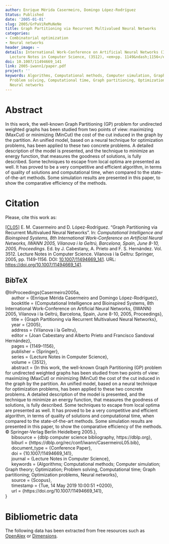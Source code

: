 ```yaml
---
author: Enrique Mérida Casermeiro, Domingo López-Rodríguez
Status: Published
date: '2005-01-01'
slug: 2005/GrPaViReMuNeNe
title: Graph Partitioning via Recurrent Multivalued Neural Networks
categories:
- Combinatorial optimization
- Neural networks
header_image: ~
details: International Work-Conference on Artificial Neural Networks (IWANN) 2005,
  Lecture Notes in Computer Science, (3512), <em>pp. 1149&ndash;1156</em>
doi: 10.1007/11494669_141
link: 2005-iwann1/paper.pdf
project: ''
keywords: Algorithms, Computational methods, Computer simulation, Graph theory, Optimization,
  Problem solving, Computational time, Graph partitioning, Optimization problems,
  Neural networks
---
```



# Abstract


In this work, the well-known Graph Partitioning (GP) problem for undirected weighted graphs has been studied from two points of view: maximizing (MaxCut) or minimizing (MinCut) the cost of the cut induced in the graph by the partition. An unified model, based on a neural technique for optimization problems, has been applied to these two concrete problems. A detailed description of the model is presented, and the technique to minimize an energy function, that measures the goodness of solutions, is fully described. Some techniques to escape from local optima are presented as well. It has proved to be a very competitive and efficient algorithm, in terms of quality of solutions and computational time, when compared to the state-of-the-art methods. Some simulation results are presented in this paper, to show the comparative efficiency of the methods.












# Citation
Please, cite this work as:


<a name=bib-Casermeiro2005a></a>[[CL05]](#cite-Casermeiro2005a) E. M. Casermeiro and D. López-Rodríguez. “Graph Partitioning via Recurrent Multivalued Neural Networks”. In: _Computational Intelligence and Bioinspired Systems, 8th International Work-Conference on Artificial Neural Networks, IWANN 2005, Vilanova i la Geltrú, Barcelona, Spain, June 8-10, 2005, Proceedings_. Ed. by J. Cabestany, A. Prieto and F. S. Hernández. Vol. 3512. Lecture Notes in Computer Science. Vilanova i la Geltru: Springer, 2005, pp. 1149-1156. DOI: [10.1007/11494669_141](https://doi.org/10.1007%2F11494669_141). URL: [https://doi.org/10.1007/11494669\_141](https://doi.org/10.1007/11494669\_141).

::: {.callout-note appearance="minimal" collapse=true}

## BibTeX

@InProceedings{Casermeiro2005a,<br>&nbsp;&nbsp;&nbsp;&nbsp;  author = {Enrique Mérida Casermeiro and Domingo López-Rodríguez},<br>&nbsp;&nbsp;&nbsp;&nbsp;  booktitle = {Computational Intelligence and Bioinspired Systems, 8th International Work-Conference on Artificial Neural Networks, {IWANN} 2005, Vilanova i la Geltrú, Barcelona, Spain, June 8-10, 2005, Proceedings},<br>&nbsp;&nbsp;&nbsp;&nbsp;  title = {Graph Partitioning via Recurrent Multivalued Neural Networks},<br>&nbsp;&nbsp;&nbsp;&nbsp;  year = {2005},<br>&nbsp;&nbsp;&nbsp;&nbsp;  address = {Vilanova i la Geltru},<br>&nbsp;&nbsp;&nbsp;&nbsp;  editor = {Joan Cabestany and Alberto Prieto and Francisco Sandoval Hernández},<br>&nbsp;&nbsp;&nbsp;&nbsp;  pages = {1149--1156},<br>&nbsp;&nbsp;&nbsp;&nbsp;  publisher = {Springer},<br>&nbsp;&nbsp;&nbsp;&nbsp;  series = {Lecture Notes in Computer Science},<br>&nbsp;&nbsp;&nbsp;&nbsp;  volume = {3512},<br>&nbsp;&nbsp;&nbsp;&nbsp;  abstract = {In this work, the well-known Graph Partitioning (GP) problem for undirected weighted graphs has been studied from two points of view: maximizing (MaxCut) or minimizing (MinCut) the cost of the cut induced in the graph by the partition. An unified model, based on a neural technique for optimization problems, has been applied to these two concrete problems. A detailed description of the model is presented, and the technique to minimize an energy function, that measures the goodness of solutions, is fully described. Some techniques to escape from local optima are presented as well. It has proved to be a very competitive and efficient algorithm, in terms of quality of solutions and computational time, when compared to the state-of-the-art methods. Some simulation results are presented in this paper, to show the comparative efficiency of the methods. © Springer-Verlag Berlin Heidelberg 2005.},<br>&nbsp;&nbsp;&nbsp;&nbsp;  bibsource = {dblp computer science bibliography, https://dblp.org},<br>&nbsp;&nbsp;&nbsp;&nbsp;  biburl = {https://dblp.org/rec/conf/iwann/CasermeiroL05.bib},<br>&nbsp;&nbsp;&nbsp;&nbsp;  document_type = {Conference Paper},<br>&nbsp;&nbsp;&nbsp;&nbsp;  doi = {10.1007/11494669_141},<br>&nbsp;&nbsp;&nbsp;&nbsp;  journal = {Lecture Notes in Computer Science},<br>&nbsp;&nbsp;&nbsp;&nbsp;  keywords = {Algorithms; Computational methods; Computer simulation; Graph theory; Optimization; Problem solving, Computational time; Graph partitioning; Optimization problems, Neural networks},<br>&nbsp;&nbsp;&nbsp;&nbsp;  source = {Scopus},<br>&nbsp;&nbsp;&nbsp;&nbsp;  timestamp = {Tue, 14 May 2019 10:00:51 +0200},<br>&nbsp;&nbsp;&nbsp;&nbsp;  url = {https://doi.org/10.1007/11494669\_141},<br>}

:::



# Bibliometric data


The following data has been extracted from free resources such as [OpenAlex](https://openalex.org/) or [Dimensions](https://app.dimensions.ai/).

<div style="display: flex; justify-content: center; align-items: center; height: 100%;">
<span class="__dimensions_badge_embed__" data-doi="10.1007/11494669_141" data-legend="always"></span></div><script async src="https://badge.dimensions.ai/badge.js" charset="utf-8"></script>

<div style="display: flex; justify-content: center; align-items: center; height: 100%;">
<a href="https://plu.mx/plum/a/?doi=10.1007/11494669_141" class="plumx-details" data-site="plum" data-hide-when-empty="true">Graph Partitioning via Recurrent Multivalued Neural Networks</a></div>


## Cites

The following graph plots the number of cites received by this work from its publication, on a yearly basis.

```r
#| echo: false
#| results: asis
#| warning: false
#| message: false
source(here::here('scripts', 'manage_publications.R'))
df <- readRDS('citation_history.rds')
plot_citation_history(df)
```



## Papers citing this work

The following is a non-exhaustive list of papers that cite this work:


<a name=bib-Ansari_2016></a>[[1]](#cite-Ansari_2016) M. S. Ansari. “A Voltage-Mode Nonlinear-Synapse Neural Circuit for Bi-partitioning of Graphs”. In: _Proceedings of the International Conference on Recent Cognizance in Wireless Communication &amp; Image Processing_. Springer India, 2016, p. 151–157. ISBN: 9788132226383. DOI: [10.1007/978-81-322-2638-3_17](https://doi.org/10.1007%2F978-81-322-2638-3_17). URL: [http://dx.doi.org/10.1007/978-81-322-2638-3_17](http://dx.doi.org/10.1007/978-81-322-2638-3_17).

<a name=bib-L_pez_Rodr_guez_2009></a>[[2]](#cite-L_pez_Rodr_guez_2009) D. López-Rodríguez and E. Mérida-Casermeiro. “Shortest Common Superstring Problem with Discrete Neural Networks”. In: _Adaptive and Natural Computing Algorithms_. Springer Berlin Heidelberg, 2009, p. 62–71. ISBN: 9783642049217. DOI: [10.1007/978-3-642-04921-7_7](https://doi.org/10.1007%2F978-3-642-04921-7_7). URL: [http://dx.doi.org/10.1007/978-3-642-04921-7_7](http://dx.doi.org/10.1007/978-3-642-04921-7_7).

<a name=bib-L_pez_Rodr_guez_2007></a>[[3]](#cite-L_pez_Rodr_guez_2007) D. López-Rodríguez, E. Mérida-Casermeiro, J. M. Ortíz-de-Lazcano-Lobato, et al. “K-Pages Graph Drawing with Multivalued Neural Networks”. In: _Artificial Neural Networks – ICANN 2007_. Springer Berlin Heidelberg, 2007, p. 816–825. ISBN: 9783540746959. DOI: [10.1007/978-3-540-74695-9_84](https://doi.org/10.1007%2F978-3-540-74695-9_84). URL: [http://dx.doi.org/10.1007/978-3-540-74695-9_84](http://dx.doi.org/10.1007/978-3-540-74695-9_84).

<a name=bib-Luque_2008></a>[[4]](#cite-Luque_2008) R. Luque, D. López-Rodríguez, E. Mérida-Casermeiro, et al. “Video Object Segmentation with Multivalued Neural Networks”. In: _2008 Eighth International Conference on Hybrid Intelligent Systems_. IEEE, Sep. 2008, p. 613–618. DOI: [10.1109/his.2008.130](https://doi.org/10.1109%2Fhis.2008.130). URL: [http://dx.doi.org/10.1109/his.2008.130](http://dx.doi.org/10.1109/his.2008.130).

<a name=bib-M_rida_Casermeiro_2008></a>[[5]](#cite-M_rida_Casermeiro_2008) E. Mérida-Casermeiro and D. López-Rodríguez. “Drawing Graphs in Parallel Lines with Artificial Neural Networks”. In: _2008 Eighth International Conference on Hybrid Intelligent Systems_. IEEE, Sep. 2008, p. 667–671. DOI: [10.1109/his.2008.89](https://doi.org/10.1109%2Fhis.2008.89). URL: [http://dx.doi.org/10.1109/his.2008.89](http://dx.doi.org/10.1109/his.2008.89).

<a name=bib-M_rida_Casermeiro_2009></a>[[6]](#cite-M_rida_Casermeiro_2009) E. Mérida-Casermeiro, D. López-Rodríguez, and J. Ortiz-de-Lazcano-Lobato. “An Approach to Artificial Concept Learning Based on Human Concept Learning by Using Artificial Neural Networks”. In: _Advancing Artificial Intelligence through Biological Process Applications_. IGI Global, 2009, p. 130–145. DOI: [10.4018/978-1-59904-996-0.ch008](https://doi.org/10.4018%2F978-1-59904-996-0.ch008). URL: [http://dx.doi.org/10.4018/978-1-59904-996-0.ch008](http://dx.doi.org/10.4018/978-1-59904-996-0.ch008).

<a name=bib-M_rida_Casermeiro_20091></a>[[7]](#cite-M_rida_Casermeiro_20091) E. Mérida-Casermeiro, D. López-Rodríguez, and J. M. Ortiz-de-Lazcano-Lobato. “MREM, Discrete Recurrent Network for Optimization”. In: _Encyclopedia of Artificial Intelligence_. IGI Global, 2009, p. 1112–1120. DOI: [10.4018/978-1-59904-849-9.ch163](https://doi.org/10.4018%2F978-1-59904-849-9.ch163). URL: [http://dx.doi.org/10.4018/978-1-59904-849-9.ch163](http://dx.doi.org/10.4018/978-1-59904-849-9.ch163).


